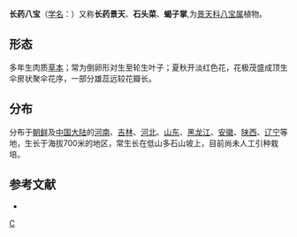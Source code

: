 {{Speciesbox 
| genus = Hylotelephium
| species = spectabile
| authority = (Boreau) H. Ohba
| image = Sedum spectabile - blossom top (aka).jpg
| synonyms =  *H. Ohba var. angustifolium (Kitag.) S. H. Fu
*Sedum spectabile Boreau
| subdivision_ranks =[[变种|变种]]
| subdivision =
* 长药八宝 ''H. s.'' var. ''spectabile''
* [[狭叶长药八宝|狭叶长药八宝]] ''H. s.'' var. ''angustifolium''
}}

'''长药八宝'''（[[学名|学名]]：{{lang|la|''Hylotelephium spectabile''}}）又称'''长药景天'''、'''石头菜'''、'''蝎子掌''',为[[景天科|景天科]][[八宝属|八宝属]]植物。

==形态==
多年生肉质[[草本|草本]]；常为倒卵形对生至轮生叶子；夏秋开淡红色花，花极茂盛成顶生伞房状聚伞花序，一部分雄蕊远较花瓣长。

==分布==
分布于[[朝鲜|朝鲜]]及[[中国大陆|中国大陆]]的[[河南|河南]]、[[吉林|吉林]]、[[河北|河北]]、[[山东|山东]]、[[黑龙江|黑龙江]]、[[安徽|安徽]]、[[陕西|陕西]]、[[辽宁|辽宁]]等地，生长于海拔700米的地区，常生长在低山多石山坡上，目前尚未人工引种栽培。

== 参考文献 ==
<div class="references-small">
* {{cite web| url =http://www.bioinfo.cn/db05/KmzwSpecies.php?action=view&id=5675| title =长药八宝（原变种）| work =《中国高等植物数据库全库》| publisher =中国科学院微生物研究所| author =昆明植物研究所| accessdate =2009-02-25| deadurl =yes| archiveurl =https://web.archive.org/web/20160305033338/http://www.bioinfo.cn/db05/KmzwSpecies.php?action=view&id=5675| archivedate =2016-03-05}}
</div>
{{Taxonbar|from=Q922370}}

{{DEFAULTSORT:Hylotelephium spectabile}}
[[Category:八宝属|C]]


{{Crassulaceae-stub}}